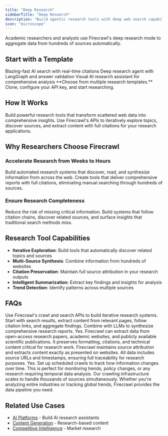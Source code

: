 ```yaml
---
title: "Deep Research"
sidebarTitle: "Deep Research"
description: "Build agentic research tools with deep web search capabilities"
icon: "microscope"
---
```


Academic researchers and analysts use Firecrawl's deep research mode to aggregate data from hundreds of sources automatically.

## Start with a Template

<CardGroup>
  <Card
    title="Fireplexity"
    icon="github"
    href="https://github.com/mendableai/fireplexity"
  >
    Blazing-fast AI search with real-time citations
  </Card>
  <Card
    title="Firesearch"
    icon="github"
    href="https://github.com/mendableai/firesearch"
  >
    Deep research agent with LangGraph and answer validation
  </Card>
  <Card
    title="Open Researcher"
    icon="github"
    href="https://github.com/mendableai/open-researcher"
  >
    Visual AI research assistant for comprehensive analysis
  </Card>
</CardGroup>

<Note>
  **Choose from multiple research templates.** Clone, configure your API key,
  and start researching.
</Note>

## How It Works

Build powerful research tools that transform scattered web data into comprehensive insights. Use Firecrawl's APIs to iteratively explore topics, discover sources, and extract content with full citations for your research applications.

## Why Researchers Choose Firecrawl

### Accelerate Research from Weeks to Hours

Build automated research systems that discover, read, and synthesize information from across the web. Create tools that deliver comprehensive reports with full citations, eliminating manual searching through hundreds of sources.

### Ensure Research Completeness

Reduce the risk of missing critical information. Build systems that follow citation chains, discover related sources, and surface insights that traditional search methods miss.

## Research Tool Capabilities

- **Iterative Exploration**: Build tools that automatically discover related topics and sources
- **Multi-Source Synthesis**: Combine information from hundreds of websites
- **Citation Preservation**: Maintain full source attribution in your research outputs
- **Intelligent Summarization**: Extract key findings and insights for analysis
- **Trend Detection**: Identify patterns across multiple sources

## FAQs

<AccordionGroup>
  <Accordion title="How can I build research tools with Firecrawl?">
    Use Firecrawl's crawl and search APIs to build iterative research systems.
    Start with search results, extract content from relevant pages, follow
    citation links, and aggregate findings. Combine with LLMs to synthesize
    comprehensive research reports.
  </Accordion>

  <Accordion title="Can Firecrawl handle academic and scientific websites?">
    Yes. Firecrawl can extract data from open-access research papers, academic
    websites, and publicly available scientific publications. It preserves
    formatting, citations, and technical content critical for research work.
  </Accordion>

  <Accordion title="How do I ensure research data accuracy?">
    Firecrawl maintains source attribution and extracts content exactly as
    presented on websites. All data includes source URLs and timestamps,
    ensuring full traceability for research purposes.
  </Accordion>

  <Accordion title="Can I use Firecrawl for longitudinal studies?">
    Yes. Set up scheduled crawls to track how information changes over time.
    This is perfect for monitoring trends, policy changes, or any research
    requiring temporal data analysis.
  </Accordion>

  <Accordion title="How does Firecrawl handle large-scale research projects?">
    Our crawling infrastructure scales to handle thousands of sources
    simultaneously. Whether you're analyzing entire industries or tracking
    global trends, Firecrawl provides the data pipeline you need.
  </Accordion>
</AccordionGroup>

## Related Use Cases

- [AI Platforms](/use-cases/ai-platforms) - Build AI research assistants
- [Content Generation](/use-cases/content-generation) - Research-based content
- [Competitive Intelligence](/use-cases/competitive-intelligence) - Market research
